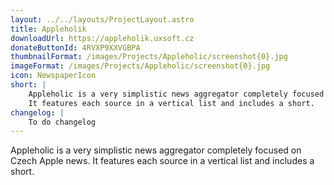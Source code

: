 ```yaml
---
layout: ../../layouts/ProjectLayout.astro
title: Appleholik
downloadUrl: https://appleholik.uxsoft.cz
donateButtonId: 4RVXP9XXVGBPA
thumbnailFormat: /images/Projects/Appleholic/screenshot{0}.jpg
imageFormat: /images/Projects/Appleholic/screenshot{0}.jpg
icon: NewspaperIcon
short: |
    Appleholic is a very simplistic news aggregator completely focused on Czech Apple news.
    It features each source in a vertical list and includes a short.
changelog: |
    To do changelog
---
```


Appleholic is a very simplistic news aggregator completely focused on Czech Apple news.
It features each source in a vertical list and includes a short.